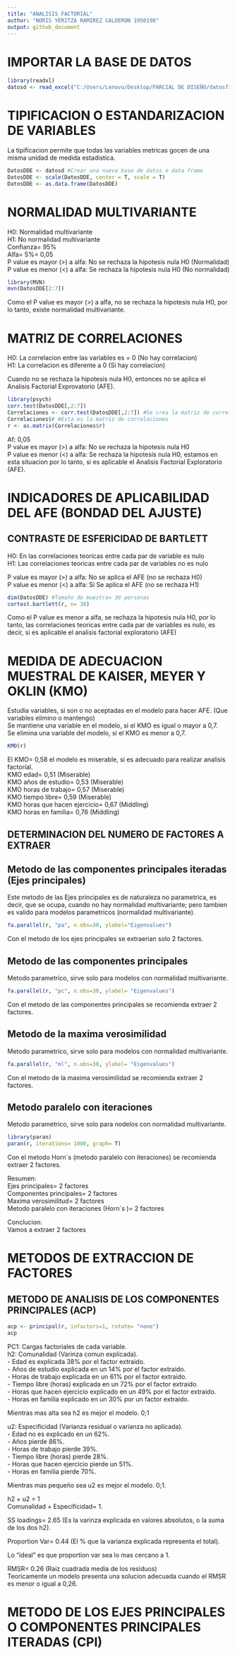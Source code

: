 ```yaml
---
title: "ANALISIS FACTORIAL"
author: "NORIS YERITZA RAMIREZ CALDERON 1950198"
output: github_document
---
```



# IMPORTAR LA BASE DE DATOS   
```r
library(readxl)
datosd <- read_excel("C:/Users/Lenovo/Desktop/PARCIAL DE DISEÑO/datosfinales.xlsx")
```

# TIPIFICACION O ESTANDARIZACION DE VARIABLES   
La tipificacion permite que todas las variables metricas gocen de una misma unidad de medida estadistica.
```r
DatosDDE <- datosd #Crear una nueva base de datos o data frame
DatosDDE <- scale(DatosDDE, center = T, scale = T)
DatosDDE <- as.data.frame(DatosDDE)
```

# NORMALIDAD MULTIVARIANTE  
H0: Normalidad multivariante  
H1: No normalidad multivariante  
Confianza= 95%  
Alfa= 5%= 0,05  
P value es mayor (>) a alfa: No se rechaza la hipotesis nula H0 (Normalidad)  
P value es menor (<) a alfa: Se rechaza la hipotesis nula H0 (No normalidad)  
```r
library(MVN)
mvn(DatosDDE[2:7])
```
Como el P value es mayor (>) a alfa, no se rechaza la hipotesis nula H0, por lo tanto, existe normalidad multivariante.

# MATRIZ DE CORRELACIONES    
H0: La correlacion entre las variables es = 0 (No hay correlacion)  
H1: La correlacion es diferente a 0 (Si hay correlacion)  

Cuando no se rechaza la hipotesis nula H0, entonces no se aplica el Analisis Factorial Exprovatorio (AFE).  
```r
library(psych)
corr.test(DatosDDE[,2:7])
Correlaciones <- corr.test(DatosDDE[,2:7]) #Se crea la matriz de correlaciones
Correlaciones$r #Esta es la matriz de correlaciones
r <- as.matrix(Correlaciones$r)
```
Af: 0,05  
P value es mayor (>) a alfa: No se rechaza la hipotesis nula H0   
P value es menor (<) a alfa: Se rechaza la hipotesis nula H0, estamos en esta situacion por lo tanto, si es aplicable el Analisis Factorial Exploratorio (AFE).  

# INDICADORES DE APLICABILIDAD DEL AFE (BONDAD DEL AJUSTE)    
## CONTRASTE DE ESFERICIDAD DE BARTLETT      
H0: En las correlaciones teoricas entre cada par de variable es nulo  
H1: Las correlaciones teoricas entre cada par de variables no es nulo  

P value es mayor (>) a alfa: No se aplica el AFE (no se rechaza H0)  
P value es menor (<) a alfa: Si Se aplica el AFE (no se rechaza H1)  
```r
dim(DatosDDE) #Tamaño de muestra= 30 personas
cortest.bartlett(r, n= 30)
```
Como el P value es menor a alfa, se rechaza la hipotesis nula H0, por lo tanto, las correlaciones teoricas entre cada par de variables es nulo, es decir, si es aplicable el analisis factorial exploratorio (AFE)  

# MEDIDA DE ADECUACION MUESTRAL DE KAISER, MEYER Y OKLIN (KMO)    
Estudia variables, si son o no aceptadas en el modelo para hacer AFE. (Que variables elimino o mantengo)  
Se mantiene una variable en el modelo, si el KMO es igual o mayor a 0,7.  
Se elimina una variable del modelo, si el KMO es menor a 0,7.  
```r
KMO(r)
```
El KMO= 0,58 el modelo es miserable, si es adecuado para realizar analisis factorial.  
KMO edad= 0,51 (Miserable)  
KMO años de estudio= 0,53 (Miserable)  
KMO horas de trabajo= 0,57 (Miserable)  
KMO tiempo libre= 0,59 (Miserable)  
KMO horas que hacen ejercicio= 0,67 (Middling)  
KMO horas en familia= 0,76 (Middling)  

## DETERMINACION DEL NUMERO DE FACTORES A EXTRAER        
## Metodo de las componentes principales iteradas (Ejes principales)  
Este metodo de las Ejes principales es de naturaleza no parametrica, es decir, que se ocupa, cuando no hay normalidad multivariante; pero tambien es valido para modelos parametricos (normalidad multivariante).  
```r
fa.parallel(r, "pa", n.obs=30, ylabel="Eigenvalues")
```
Con el metodo de los ejes principales se extraerian solo 2 factores.  

## Metodo de las componentes principales    
Metodo parametrico, sirve solo para modelos con normalidad multivariante.  
```r
fa.parallel(r, "pc", n.obs=30, ylabel= "Eigenvalues")
```
Con el metodo de las componentes principales se recomienda extraer 2 factores.  

## Metodo de la maxima verosimilidad  
Metodo parametrico, sirve solo para modelos con normalidad multivariante.  
```r
fa.parallel(r, "ml", n.obs=30, ylabel= "Eigenvalues")
```
Con el metodo de la maxima verosimilidad se recomienda extraer 2 factores.  

## Metodo paralelo con iteraciones  
Metodo parametrico, sirve solo para nodelos con normalidad multivariante.  
```r
library(paran)
paran(r, iterations= 1000, graph= T)
```
Con el metodo Horn´s (metodo paralelo con iteraciones) se recomienda extraer 2 factores.  

Resumen:  
Ejes principales= 2 factores  
Componentes principales= 2 factores  
Maxima verosimilitud= 2 factores  
Metodo paralelo con iteraciones (Horn´s )= 2 factores  

Conclucion:  
Vamos a extraer 2 factores  

# METODOS DE EXTRACCION DE FACTORES  
## METODO DE ANALISIS DE LOS COMPONENTES PRINCIPALES (ACP)  
```r
acp <- principal(r, infactors=1, rotate= "none")
acp
```
PC1: Cargas factoriales de cada variable.  
h2: Comunalidad (Varinza comun explicada).   
- Edad es explicada 38% por el factor extraido.  
- Años de estudio explicada en un 14% por el factor extraido.  
- Horas de trabajo explicada en un 61% por el factor extraido.  
- Tiempo libre (horas) explicada en un 72% por el factor extraido.  
- Horas que hacen ejercicio explicado en un 49% por el factor extraido.  
- Horas en familia explicado en un 30% por un factor extraido.  

Mientras mas alta sea h2 es mejor el modelo. 0;1  

u2: Especificidad (Varianza residual o varianza no aplicada).  
- Edad no es explicado en un 62%.  
- Años pierde 86%.  
- Horas de trabajo pierde 39%.  
- Tiempo libre (horas) pierde 28%.  
- Horas que hacen ejercicio pierde un 51%.  
- Horas en familia pierde 70%.  

Mientras mas pequeño sea u2 es  mejor el modelo. 0;1.  

h2 + u2 = 1  
Comunalidad + Especificidad= 1.    

SS loadings= 2.65 (Es la varinza explicada en valores absolutos, o la suma de los dos h2).    

Proportion Var= 0.44 (El % que la varianza explicada representa el total).  

Lo "ideal" es que proportion var sea lo mas cercano a 1.  

RMSR= 0.26 (Raiz cuadrada media de los residuos)  
Teoricamente un modelo presenta una solucion adecuada cuando el RMSR es menor o igual a 0,26.  

# METODO DE LOS EJES PRINCIPALES O COMPONENTES PRINCIPALES ITERADAS (CPI)  














